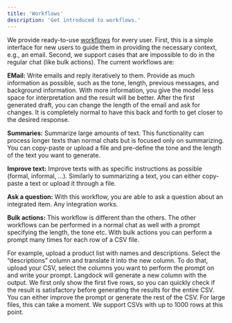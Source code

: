 ```yaml
---
title: 'Workflows'
description: 'Get introduced to workflows.'
---
```


We provide ready-to-use [workflows](https://platform.langdock.com/workflows) for every user. First, this is a simple interface for new users to guide them in providing the necessary context, e.g., an email. Second, we support cases that are impossible to do in the regular chat (like bulk actions).
The current workflows are:


**EMail:** Write emails and reply iteratively to them. Provide as much information as possible, such as the tone, length, previous messages, and background information. With more information, you give the model less space for interpretation and the result will be better. After the first generated draft, you can change the length of the email and ask for changes. It is completely normal to have this back and forth to get closer to the desired response.


**Summaries:** Summarize large amounts of text. This functionality can process longer texts than normal chats but is focused only on summarizing. You can copy-paste or upload a file and pre-define the tone and the length of the text you want to generate.


**Improve text:** Improve texts with as specific instructions as possible (formal, informal, …). Similarly to summarizing a text, you can either copy-paste a text or upload it through a file.


**Ask a question:** With this workflow, you are able to ask a question about an integrated item. Any integration works.


**Bulk actions:** This workflow is different than the others. The other workflows can be performed in a normal chat as well with a prompt specifying the length, the tone etc. With bulk actions you can perform a prompt many times for each row of a CSV file. 

For example, upload a product list with names and descriptions. Select the “descriptions” column and translate it into the new column.
To do that, upload your CSV, select the columns you want to perform the prompt on and write your prompt. Langdock will generate a new column with the output. We first only show the first five rows, so you can quickly check if the result is satisfactory before generating the results for the entire CSV. You can either improve the prompt or generate the rest of the CSV. For large files, this can take a moment. We support CSVs with up to 1000 rows at this point.
